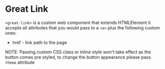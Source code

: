 # Great Link

```<great-link>``` is a custom web component that extends HTMLElement it accepts all attributes that you would pass to a ```<a>``` plus the following custom ones:
- href - link path to the page 

NOTE: Passing custom CSS class or inline style won't take effect as the button comes pre styled, to change the button appearance please pass ```theme``` attribute

